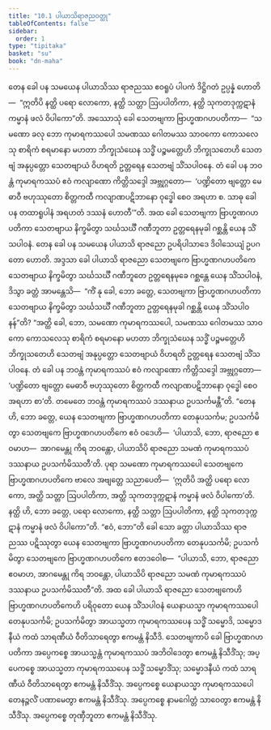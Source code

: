 ```yaml
---
title: "10.1 ပါယာသိရာဇညဝတ္ထု"
tableOfContents: false
sidebar:
  order: 1
type: "tipitaka"
basket: "su"
book: "dn-maha"
---
```



<DynamicBreadcrumb />

<Division number="407" book="dn-maha">

<Paragraph number="1091" book="dn-maha">
တေန ခေါ ပန သမယေန ပါယာသိဿ ရာဇညဿ ဧဝရူပံ ပါပကံ ဒိဋ္ဌိဂတံ ဥပ္ပန္နံ ဟောတိ—  “ဣတိပိ နတ္ထိ ပရော လောကော, နတ္ထိ သတ္တာ ဩပပါတိကာ, နတ္ထိ သုကတဒုက္ကဋာနံ ကမ္မာနံ ဖလံ ဝိပါကော”တိ. အဿောသုံ ခေါ သေတဗျကာ ဗြာဟ္မဏဂဟပတိကာ—  “သမဏော ခလု ဘော ကုမာရကဿပေါ သမဏဿ ဂေါတမဿ သာဝကော ကောသလေသု စာရိကံ စရမာနော မဟတာ ဘိက္ခုသံဃေန သဒ္ဓိံ ပဉ္စမတ္တေဟိ ဘိက္ခုသတေဟိ သေတဗျံ အနုပ္ပတ္တော သေတဗျာယံ ဝိဟရတိ ဥတ္တရေန သေတဗျံ သိံသပါဝနေ. တံ ခေါ ပန ဘဝန္တံ ကုမာရကဿပံ ဧဝံ ကလျာဏော ကိတ္တိသဒ္ဒေါ အဗ္ဘုဂ္ဂတော—  ‘ပဏ္ဍိတော ဗျတ္တော မေဓာဝီ ဗဟုဿုတော စိတ္တကထီ ကလျာဏပဋိဘာနော ဝုဒ္ဓေါ စေဝ အရဟာ စ. သာဓု ခေါ ပန တထာရူပါနံ အရဟတံ ဒဿနံ ဟောတီ’”တိ. အထ ခေါ သေတဗျကာ ဗြာဟ္မဏဂဟပတိကာ သေတဗျာယ နိက္ခမိတွာ သင်္ဃသင်္ဃီ ဂဏီဘူတာ ဥတ္တရေနမုခါ ဂစ္ဆန္တိ ယေန သိံသပါဝနံ.
</Paragraph>

</Division>
<Division number="408" book="dn-maha">

<Paragraph number="1092" book="dn-maha">
တေန ခေါ ပန သမယေန ပါယာသိ ရာဇညော ဥပရိပါသာဒေ ဒိဝါသေယျံ ဥပဂတော ဟောတိ. အဒ္ဒသာ ခေါ ပါယာသိ ရာဇညော သေတဗျကေ ဗြာဟ္မဏဂဟပတိကေ သေတဗျာယ နိက္ခမိတွာ သင်္ဃသင်္ဃီ ဂဏီဘူတေ ဥတ္တရေနမုခေ ဂစ္ဆန္တေ ယေန သိံသပါဝနံ, ဒိသွာ ခတ္တံ အာမန္တေသိ—  “ကိံ နု ခေါ, ဘော ခတ္တေ, သေတဗျကာ ဗြာဟ္မဏဂဟပတိကာ သေတဗျာယ နိက္ခမိတွာ သင်္ဃသင်္ဃီ ဂဏီဘူတာ ဥတ္တရေနမုခါ ဂစ္ဆန္တိ ယေန သိံသပါဝနန်”တိ?
</Paragraph>

<Paragraph number="1093" book="dn-maha">
“အတ္ထိ ခေါ, ဘော, သမဏော ကုမာရကဿပေါ, သမဏဿ ဂေါတမဿ သာဝကော ကောသလေသု စာရိကံ စရမာနော မဟတာ ဘိက္ခုသံဃေန သဒ္ဓိံ ပဉ္စမတ္တေဟိ ဘိက္ခုသတေဟိ သေတဗျံ အနုပ္ပတ္တော သေတဗျာယံ ဝိဟရတိ ဥတ္တရေန သေတဗျံ သိံသပါဝနေ. တံ ခေါ ပန ဘဝန္တံ ကုမာရကဿပံ ဧဝံ ကလျာဏော ကိတ္တိသဒ္ဒေါ အဗ္ဘုဂ္ဂတော—  ‘ပဏ္ဍိတော ဗျတ္တော မေဓာဝီ ဗဟုဿုတော စိတ္တကထီ ကလျာဏပဋိဘာနော ဝုဒ္ဓေါ စေဝ အရဟာ စာ’တိ. တမေတေ ဘဝန္တံ ကုမာရကဿပံ ဒဿနာယ ဥပသင်္ကမန္တီ”တိ. “တေန ဟိ, ဘော ခတ္တေ, ယေန သေတဗျကာ ဗြာဟ္မဏဂဟပတိကာ တေနုပသင်္ကမ; ဥပသင်္ကမိတွာ သေတဗျကေ ဗြာဟ္မဏဂဟပတိကေ ဧဝံ ဝဒေဟိ—  ‘ပါယာသိ, ဘော, ရာဇညော ဧဝမာဟ—  အာဂမေန္တု ကိရ ဘဝန္တော, ပါယာသိပိ ရာဇညော သမဏံ ကုမာရကဿပံ ဒဿနာယ ဥပသင်္ကမိဿတီ’တိ. ပုရာ သမဏော ကုမာရကဿပေါ သေတဗျကေ ဗြာဟ္မဏဂဟပတိကေ ဗာလေ အဗျတ္တေ သညာပေတိ—  ‘ဣတိပိ အတ္ထိ ပရော လောကော, အတ္ထိ သတ္တာ ဩပပါတိကာ, အတ္ထိ သုကတဒုက္ကဋာနံ ကမ္မာနံ ဖလံ ဝိပါကော’တိ. နတ္ထိ ဟိ, ဘော ခတ္တေ, ပရော လောကော, နတ္ထိ သတ္တာ ဩပပါတိကာ, နတ္ထိ သုကတဒုက္ကဋာနံ ကမ္မာနံ ဖလံ ဝိပါကော”တိ. “ဧဝံ, ဘော”တိ ခေါ သော ခတ္တာ ပါယာသိဿ ရာဇညဿ ပဋိဿုတွာ ယေန သေတဗျကာ ဗြာဟ္မဏဂဟပတိကာ တေနုပသင်္ကမိ; ဥပသင်္ကမိတွာ သေတဗျကေ ဗြာဟ္မဏဂဟပတိကေ ဧတဒဝေါစ—  “ပါယာသိ, ဘော, ရာဇညော ဧဝမာဟ, အာဂမေန္တု ကိရ ဘဝန္တော, ပါယာသိပိ ရာဇညော သမဏံ ကုမာရကဿပံ ဒဿနာယ ဥပသင်္ကမိဿတီ”တိ.
</Paragraph>

</Division>
<Division number="409" book="dn-maha">

<Paragraph number="1094" book="dn-maha">
အထ ခေါ ပါယာသိ ရာဇညော သေတဗျကေဟိ ဗြာဟ္မဏဂဟပတိကေဟိ ပရိဝုတော ယေန သိံသပါဝနံ ယေနာယသ္မာ ကုမာရကဿပေါ တေနုပသင်္ကမိ; ဥပသင်္ကမိတွာ အာယသ္မတာ ကုမာရကဿပေန သဒ္ဓိံ သမ္မောဒိ, သမ္မောဒနီယံ ကထံ သာရဏီယံ ဝီတိသာရေတွာ ဧကမန္တံ နိသီဒိ. သေတဗျကာပိ ခေါ ဗြာဟ္မဏဂဟပတိကာ အပ္ပေကစ္စေ အာယသ္မန္တံ ကုမာရကဿပံ အဘိဝါဒေတွာ ဧကမန္တံ နိသီဒိံသု; အပ္ပေကစ္စေ အာယသ္မတာ ကုမာရကဿပေန သဒ္ဓိံ သမ္မောဒိံသု; သမ္မောဒနီယံ ကထံ သာရဏီယံ ဝီတိသာရေတွာ ဧကမန္တံ နိသီဒိံသု. အပ္ပေကစ္စေ ယေနာယသ္မာ ကုမာရကဿပေါ တေနဉ္ဇလိံ ပဏာမေတွာ ဧကမန္တံ နိသီဒိံသု. အပ္ပေကစ္စေ နာမဂေါတ္တံ သာဝေတွာ ဧကမန္တံ နိသီဒိံသု. အပ္ပေကစ္စေ တုဏှီဘူတာ ဧကမန္တံ နိသီဒိံသု.
</Paragraph>
</Division>